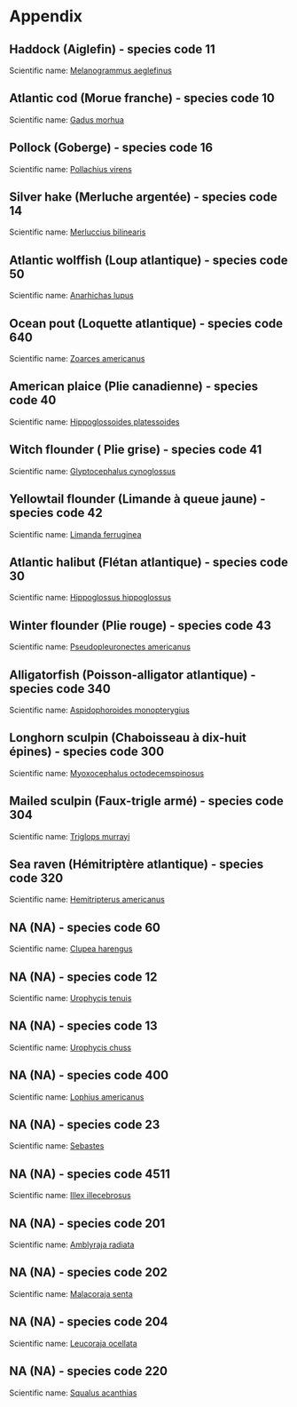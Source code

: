 # Appendix
<!-- This page has been automatically generated: do not edit by hand -->

## Haddock (Aiglefin) - species code 11 {#sec:11} 

Scientific name: [Melanogrammus aeglefinus](http://www.marinespecies.org/aphia.php?p=taxdetails&id=126437) 
 \newline
\begin{minipage}{0.9\textwidth}
 \begin{tabular}{ccc}
\includegraphics[width=1.8in]{../Figures-actual/SS11Condition4X4VW.pdf} & 
\includegraphics[width=1.8in]{../Figures-actual/SS11Stratified-biomass.pdf} & 
\includegraphics[width=1.8in]{../Figures-actual/SS11Distribution-usingbiomass.pdf} \\
\end{tabular} 
\captionof{figure}{Catch biomass (kg/tow), distribution indices (DWAO, D75 and D95), and D75 as a function of catch biomass (kg/tow) for Haddock.}
\end{minipage} 



\begin{tabular}{c}
\begin{minipage}{1.0 \textwidth}
\includegraphics[width=5.7in]{../Figures-actual/SS11IDWMap-biomass.pdf}\\
\captionof{figure}{Time series of log catch biomass (kg/tow) of Haddock for each stratum.} 
\end{minipage} 

\end{tabular}


\begin{tabular}{c}
\begin{minipage}{1.0 \textwidth}
\includegraphics[width=5.7in]{../Figures-actual/SS11BDcorrelations.pdf}\\
\captionof{figure}{Inverse distance weighted distribution of catch biomass (kg/tow) for Haddock.}
\end{minipage} 

\end{tabular}
\clearpage

## Atlantic cod (Morue franche) - species code 10 {#sec:10} 

Scientific name: [Gadus morhua](http://www.marinespecies.org/aphia.php?p=taxdetails&id=126436) 
 \newline
\begin{minipage}{0.9\textwidth}
 \begin{tabular}{ccc}
\includegraphics[width=1.8in]{../Figures-actual/SS10Condition4X4VW.pdf} & 
\includegraphics[width=1.8in]{../Figures-actual/SS10Stratified-biomass.pdf} & 
\includegraphics[width=1.8in]{../Figures-actual/SS10Distribution-usingbiomass.pdf} \\
\end{tabular} 
\captionof{figure}{Catch biomass (kg/tow), distribution indices (DWAO, D75 and D95), and D75 as a function of catch biomass (kg/tow) for Atlantic cod.}
\end{minipage} 



\begin{tabular}{c}
\begin{minipage}{1.0 \textwidth}
\includegraphics[width=5.7in]{../Figures-actual/SS10IDWMap-biomass.pdf}\\
\captionof{figure}{Time series of log catch biomass (kg/tow) of Atlantic cod for each stratum.} 
\end{minipage} 

\end{tabular}


\begin{tabular}{c}
\begin{minipage}{1.0 \textwidth}
\includegraphics[width=5.7in]{../Figures-actual/SS10BDcorrelations.pdf}\\
\captionof{figure}{Inverse distance weighted distribution of catch biomass (kg/tow) for Atlantic cod.}
\end{minipage} 

\end{tabular}
\clearpage

## Pollock (Goberge) - species code 16 {#sec:16} 

Scientific name: [Pollachius virens](http://www.marinespecies.org/aphia.php?p=taxdetails&id=126441) 
 \newline
\begin{minipage}{0.9\textwidth}
 \begin{tabular}{ccc}
\includegraphics[width=1.8in]{../Figures-actual/SS16Condition4X4VW.pdf} & 
\includegraphics[width=1.8in]{../Figures-actual/SS16Stratified-biomass.pdf} & 
\includegraphics[width=1.8in]{../Figures-actual/SS16Distribution-usingbiomass.pdf} \\
\end{tabular} 
\captionof{figure}{Catch biomass (kg/tow), distribution indices (DWAO, D75 and D95), and D75 as a function of catch biomass (kg/tow) for Pollock.}
\end{minipage} 



\begin{tabular}{c}
\begin{minipage}{1.0 \textwidth}
\includegraphics[width=5.7in]{../Figures-actual/SS16IDWMap-biomass.pdf}\\
\captionof{figure}{Time series of log catch biomass (kg/tow) of Pollock for each stratum.} 
\end{minipage} 

\end{tabular}


\begin{tabular}{c}
\begin{minipage}{1.0 \textwidth}
\includegraphics[width=5.7in]{../Figures-actual/SS16BDcorrelations.pdf}\\
\captionof{figure}{Inverse distance weighted distribution of catch biomass (kg/tow) for Pollock.}
\end{minipage} 

\end{tabular}
\clearpage

## Silver hake (Merluche argentée) - species code 14 {#sec:14} 

Scientific name: [Merluccius bilinearis](http://www.marinespecies.org/aphia.php?p=taxdetails&id=158962) 
 \newline
\begin{minipage}{0.9\textwidth}
 \begin{tabular}{ccc}
\includegraphics[width=1.8in]{../Figures-actual/SS14Condition4X4VW.pdf} & 
\includegraphics[width=1.8in]{../Figures-actual/SS14Stratified-biomass.pdf} & 
\includegraphics[width=1.8in]{../Figures-actual/SS14Distribution-usingbiomass.pdf} \\
\end{tabular} 
\captionof{figure}{Catch biomass (kg/tow), distribution indices (DWAO, D75 and D95), and D75 as a function of catch biomass (kg/tow) for Silver hake.}
\end{minipage} 



\begin{tabular}{c}
\begin{minipage}{1.0 \textwidth}
\includegraphics[width=5.7in]{../Figures-actual/SS14IDWMap-biomass.pdf}\\
\captionof{figure}{Time series of log catch biomass (kg/tow) of Silver hake for each stratum.} 
\end{minipage} 

\end{tabular}


\begin{tabular}{c}
\begin{minipage}{1.0 \textwidth}
\includegraphics[width=5.7in]{../Figures-actual/SS14BDcorrelations.pdf}\\
\captionof{figure}{Inverse distance weighted distribution of catch biomass (kg/tow) for Silver hake.}
\end{minipage} 

\end{tabular}
\clearpage

## Atlantic wolffish (Loup atlantique) - species code 50 {#sec:50} 

Scientific name: [Anarhichas lupus](http://www.marinespecies.org/aphia.php?p=taxdetails&id=126758) 
 \newline
\begin{minipage}{0.9\textwidth}
 \begin{tabular}{ccc}
\includegraphics[width=1.8in]{../Figures-actual/SS50Condition4X4VW.pdf} & 
\includegraphics[width=1.8in]{../Figures-actual/SS50Stratified-biomass.pdf} & 
\includegraphics[width=1.8in]{../Figures-actual/SS50Distribution-usingbiomass.pdf} \\
\end{tabular} 
\captionof{figure}{Catch biomass (kg/tow), distribution indices (DWAO, D75 and D95), and D75 as a function of catch biomass (kg/tow) for Atlantic wolffish.}
\end{minipage} 



\begin{tabular}{c}
\begin{minipage}{1.0 \textwidth}
\includegraphics[width=5.7in]{../Figures-actual/SS50IDWMap-biomass.pdf}\\
\captionof{figure}{Time series of log catch biomass (kg/tow) of Atlantic wolffish for each stratum.} 
\end{minipage} 

\end{tabular}


\begin{tabular}{c}
\begin{minipage}{1.0 \textwidth}
\includegraphics[width=5.7in]{../Figures-actual/SS50BDcorrelations.pdf}\\
\captionof{figure}{Inverse distance weighted distribution of catch biomass (kg/tow) for Atlantic wolffish.}
\end{minipage} 

\end{tabular}
\clearpage

## Ocean pout (Loquette atlantique) - species code 640 {#sec:640} 

Scientific name: [Zoarces americanus](http://www.marinespecies.org/aphia.php?p=taxdetails&id=159267) 
 \newline
\begin{minipage}{0.9\textwidth}
 \begin{tabular}{ccc}
\includegraphics[width=1.8in]{../Figures-actual/SS640Condition4X4VW.pdf} & 
\includegraphics[width=1.8in]{../Figures-actual/SS640Stratified-biomass.pdf} & 
\includegraphics[width=1.8in]{../Figures-actual/SS640Distribution-usingbiomass.pdf} \\
\end{tabular} 
\captionof{figure}{Catch biomass (kg/tow), distribution indices (DWAO, D75 and D95), and D75 as a function of catch biomass (kg/tow) for Ocean pout.}
\end{minipage} 



\begin{tabular}{c}
\begin{minipage}{1.0 \textwidth}
\includegraphics[width=5.7in]{../Figures-actual/SS640IDWMap-biomass.pdf}\\
\captionof{figure}{Time series of log catch biomass (kg/tow) of Ocean pout for each stratum.} 
\end{minipage} 

\end{tabular}


\begin{tabular}{c}
\begin{minipage}{1.0 \textwidth}
\includegraphics[width=5.7in]{../Figures-actual/SS640BDcorrelations.pdf}\\
\captionof{figure}{Inverse distance weighted distribution of catch biomass (kg/tow) for Ocean pout.}
\end{minipage} 

\end{tabular}
\clearpage

## American plaice (Plie canadienne) - species code 40 {#sec:40} 

Scientific name: [Hippoglossoides platessoides](http://www.marinespecies.org/aphia.php?p=taxdetails&id=127137) 
 \newline
\begin{minipage}{0.9\textwidth}
 \begin{tabular}{ccc}
\includegraphics[width=1.8in]{../Figures-actual/SS40Condition4X4VW.pdf} & 
\includegraphics[width=1.8in]{../Figures-actual/SS40Stratified-biomass.pdf} & 
\includegraphics[width=1.8in]{../Figures-actual/SS40Distribution-usingbiomass.pdf} \\
\end{tabular} 
\captionof{figure}{Catch biomass (kg/tow), distribution indices (DWAO, D75 and D95), and D75 as a function of catch biomass (kg/tow) for American plaice.}
\end{minipage} 



\begin{tabular}{c}
\begin{minipage}{1.0 \textwidth}
\includegraphics[width=5.7in]{../Figures-actual/SS40IDWMap-biomass.pdf}\\
\captionof{figure}{Time series of log catch biomass (kg/tow) of American plaice for each stratum.} 
\end{minipage} 

\end{tabular}


\begin{tabular}{c}
\begin{minipage}{1.0 \textwidth}
\includegraphics[width=5.7in]{../Figures-actual/SS40BDcorrelations.pdf}\\
\captionof{figure}{Inverse distance weighted distribution of catch biomass (kg/tow) for American plaice.}
\end{minipage} 

\end{tabular}
\clearpage

## Witch flounder ( Plie grise) - species code 41 {#sec:41} 

Scientific name: [Glyptocephalus cynoglossus](http://www.marinespecies.org/aphia.php?p=taxdetails&id=127136) 
 \newline
\begin{minipage}{0.9\textwidth}
 \begin{tabular}{ccc}
\includegraphics[width=1.8in]{../Figures-actual/SS41Condition4X4VW.pdf} & 
\includegraphics[width=1.8in]{../Figures-actual/SS41Stratified-biomass.pdf} & 
\includegraphics[width=1.8in]{../Figures-actual/SS41Distribution-usingbiomass.pdf} \\
\end{tabular} 
\captionof{figure}{Catch biomass (kg/tow), distribution indices (DWAO, D75 and D95), and D75 as a function of catch biomass (kg/tow) for Witch flounder.}
\end{minipage} 



\begin{tabular}{c}
\begin{minipage}{1.0 \textwidth}
\includegraphics[width=5.7in]{../Figures-actual/SS41IDWMap-biomass.pdf}\\
\captionof{figure}{Time series of log catch biomass (kg/tow) of Witch flounder for each stratum.} 
\end{minipage} 

\end{tabular}


\begin{tabular}{c}
\begin{minipage}{1.0 \textwidth}
\includegraphics[width=5.7in]{../Figures-actual/SS41BDcorrelations.pdf}\\
\captionof{figure}{Inverse distance weighted distribution of catch biomass (kg/tow) for Witch flounder.}
\end{minipage} 

\end{tabular}
\clearpage

## Yellowtail flounder (Limande à queue jaune) - species code 42 {#sec:42} 

Scientific name: [Limanda ferruginea](http://www.marinespecies.org/aphia.php?p=taxdetails&id=158879) 
 \newline
\begin{minipage}{0.9\textwidth}
 \begin{tabular}{ccc}
\includegraphics[width=1.8in]{../Figures-actual/SS42Condition4X4VW.pdf} & 
\includegraphics[width=1.8in]{../Figures-actual/SS42Stratified-biomass.pdf} & 
\includegraphics[width=1.8in]{../Figures-actual/SS42Distribution-usingbiomass.pdf} \\
\end{tabular} 
\captionof{figure}{Catch biomass (kg/tow), distribution indices (DWAO, D75 and D95), and D75 as a function of catch biomass (kg/tow) for Yellowtail flounder.}
\end{minipage} 



\begin{tabular}{c}
\begin{minipage}{1.0 \textwidth}
\includegraphics[width=5.7in]{../Figures-actual/SS42IDWMap-biomass.pdf}\\
\captionof{figure}{Time series of log catch biomass (kg/tow) of Yellowtail flounder for each stratum.} 
\end{minipage} 

\end{tabular}


\begin{tabular}{c}
\begin{minipage}{1.0 \textwidth}
\includegraphics[width=5.7in]{../Figures-actual/SS42BDcorrelations.pdf}\\
\captionof{figure}{Inverse distance weighted distribution of catch biomass (kg/tow) for Yellowtail flounder.}
\end{minipage} 

\end{tabular}
\clearpage

## Atlantic halibut (Flétan atlantique) - species code 30 {#sec:30} 

Scientific name: [Hippoglossus hippoglossus](http://www.marinespecies.org/aphia.php?p=taxdetails&id=127138) 
 \newline
\begin{minipage}{0.9\textwidth}
 \begin{tabular}{ccc}
\includegraphics[width=1.8in]{../Figures-actual/SS30Condition4X4VW.pdf} & 
\includegraphics[width=1.8in]{../Figures-actual/SS30Stratified-biomass.pdf} & 
\includegraphics[width=1.8in]{../Figures-actual/SS30Distribution-usingbiomass.pdf} \\
\end{tabular} 
\captionof{figure}{Catch biomass (kg/tow), distribution indices (DWAO, D75 and D95), and D75 as a function of catch biomass (kg/tow) for Atlantic halibut.}
\end{minipage} 



\begin{tabular}{c}
\begin{minipage}{1.0 \textwidth}
\includegraphics[width=5.7in]{../Figures-actual/SS30IDWMap-biomass.pdf}\\
\captionof{figure}{Time series of log catch biomass (kg/tow) of Atlantic halibut for each stratum.} 
\end{minipage} 

\end{tabular}


\begin{tabular}{c}
\begin{minipage}{1.0 \textwidth}
\includegraphics[width=5.7in]{../Figures-actual/SS30BDcorrelations.pdf}\\
\captionof{figure}{Inverse distance weighted distribution of catch biomass (kg/tow) for Atlantic halibut.}
\end{minipage} 

\end{tabular}
\clearpage

## Winter flounder (Plie rouge) - species code 43 {#sec:43} 

Scientific name: [Pseudopleuronectes americanus](http://www.marinespecies.org/aphia.php?p=taxdetails&id=158885) 
 \newline
\begin{minipage}{0.9\textwidth}
 \begin{tabular}{ccc}
\includegraphics[width=1.8in]{../Figures-actual/SS43Condition4X4VW.pdf} & 
\includegraphics[width=1.8in]{../Figures-actual/SS43Stratified-biomass.pdf} & 
\includegraphics[width=1.8in]{../Figures-actual/SS43Distribution-usingbiomass.pdf} \\
\end{tabular} 
\captionof{figure}{Catch biomass (kg/tow), distribution indices (DWAO, D75 and D95), and D75 as a function of catch biomass (kg/tow) for Winter flounder.}
\end{minipage} 



\begin{tabular}{c}
\begin{minipage}{1.0 \textwidth}
\includegraphics[width=5.7in]{../Figures-actual/SS43IDWMap-biomass.pdf}\\
\captionof{figure}{Time series of log catch biomass (kg/tow) of Winter flounder for each stratum.} 
\end{minipage} 

\end{tabular}


\begin{tabular}{c}
\begin{minipage}{1.0 \textwidth}
\includegraphics[width=5.7in]{../Figures-actual/SS43BDcorrelations.pdf}\\
\captionof{figure}{Inverse distance weighted distribution of catch biomass (kg/tow) for Winter flounder.}
\end{minipage} 

\end{tabular}
\clearpage

## Alligatorfish (Poisson-alligator atlantique) - species code 340 {#sec:340} 

Scientific name: [Aspidophoroides monopterygius](http://www.marinespecies.org/aphia.php?p=taxdetails&id=159459) 
 \newline
\begin{minipage}{0.9\textwidth}
 \begin{tabular}{ccc}
\includegraphics[width=1.8in]{../Figures-actual/SS340Condition4X4VW.pdf} & 
\includegraphics[width=1.8in]{../Figures-actual/SS340Stratified-biomass.pdf} & 
\includegraphics[width=1.8in]{../Figures-actual/SS340Distribution-usingbiomass.pdf} \\
\end{tabular} 
\captionof{figure}{Catch biomass (kg/tow), distribution indices (DWAO, D75 and D95), and D75 as a function of catch biomass (kg/tow) for Alligatorfish.}
\end{minipage} 



\begin{tabular}{c}
\begin{minipage}{1.0 \textwidth}
\includegraphics[width=5.7in]{../Figures-actual/SS340IDWMap-biomass.pdf}\\
\captionof{figure}{Time series of log catch biomass (kg/tow) of Alligatorfish for each stratum.} 
\end{minipage} 

\end{tabular}


\begin{tabular}{c}
\begin{minipage}{1.0 \textwidth}
\includegraphics[width=5.7in]{../Figures-actual/SS340BDcorrelations.pdf}\\
\captionof{figure}{Inverse distance weighted distribution of catch biomass (kg/tow) for Alligatorfish.}
\end{minipage} 

\end{tabular}
\clearpage

## Longhorn sculpin (Chaboisseau à dix-huit épines) - species code 300 {#sec:300} 

Scientific name: [Myoxocephalus octodecemspinosus](http://www.marinespecies.org/aphia.php?p=taxdetails&id=159520) 
 \newline
\begin{minipage}{0.9\textwidth}
 \begin{tabular}{ccc}
\includegraphics[width=1.8in]{../Figures-actual/SS300Condition4X4VW.pdf} & 
\includegraphics[width=1.8in]{../Figures-actual/SS300Stratified-biomass.pdf} & 
\includegraphics[width=1.8in]{../Figures-actual/SS300Distribution-usingbiomass.pdf} \\
\end{tabular} 
\captionof{figure}{Catch biomass (kg/tow), distribution indices (DWAO, D75 and D95), and D75 as a function of catch biomass (kg/tow) for Longhorn sculpin.}
\end{minipage} 



\begin{tabular}{c}
\begin{minipage}{1.0 \textwidth}
\includegraphics[width=5.7in]{../Figures-actual/SS300IDWMap-biomass.pdf}\\
\captionof{figure}{Time series of log catch biomass (kg/tow) of Longhorn sculpin for each stratum.} 
\end{minipage} 

\end{tabular}


\begin{tabular}{c}
\begin{minipage}{1.0 \textwidth}
\includegraphics[width=5.7in]{../Figures-actual/SS300BDcorrelations.pdf}\\
\captionof{figure}{Inverse distance weighted distribution of catch biomass (kg/tow) for Longhorn sculpin.}
\end{minipage} 

\end{tabular}
\clearpage

## Mailed sculpin (Faux-trigle armé) - species code 304 {#sec:304} 

Scientific name: [Triglops murrayi](http://www.marinespecies.org/aphia.php?p=taxdetails&id=127205) 
 \newline
\begin{minipage}{0.9\textwidth}
 \begin{tabular}{ccc}
\includegraphics[width=1.8in]{../Figures-actual/SS304Condition4X4VW.pdf} & 
\includegraphics[width=1.8in]{../Figures-actual/SS304Stratified-biomass.pdf} & 
\includegraphics[width=1.8in]{../Figures-actual/SS304Distribution-usingbiomass.pdf} \\
\end{tabular} 
\captionof{figure}{Catch biomass (kg/tow), distribution indices (DWAO, D75 and D95), and D75 as a function of catch biomass (kg/tow) for Mailed sculpin.}
\end{minipage} 



\begin{tabular}{c}
\begin{minipage}{1.0 \textwidth}
\includegraphics[width=5.7in]{../Figures-actual/SS304IDWMap-biomass.pdf}\\
\captionof{figure}{Time series of log catch biomass (kg/tow) of Mailed sculpin for each stratum.} 
\end{minipage} 

\end{tabular}


\begin{tabular}{c}
\begin{minipage}{1.0 \textwidth}
\includegraphics[width=5.7in]{../Figures-actual/SS304BDcorrelations.pdf}\\
\captionof{figure}{Inverse distance weighted distribution of catch biomass (kg/tow) for Mailed sculpin.}
\end{minipage} 

\end{tabular}
\clearpage

## Sea raven (Hémitriptère atlantique) - species code 320 {#sec:320} 

Scientific name: [Hemitripterus americanus](http://www.marinespecies.org/aphia.php?p=taxdetails&id=159518) 
 \newline
\begin{minipage}{0.9\textwidth}
 \begin{tabular}{ccc}
\includegraphics[width=1.8in]{../Figures-actual/SS320Condition4X4VW.pdf} & 
\includegraphics[width=1.8in]{../Figures-actual/SS320Stratified-biomass.pdf} & 
\includegraphics[width=1.8in]{../Figures-actual/SS320Distribution-usingbiomass.pdf} \\
\end{tabular} 
\captionof{figure}{Catch biomass (kg/tow), distribution indices (DWAO, D75 and D95), and D75 as a function of catch biomass (kg/tow) for Sea raven.}
\end{minipage} 



\begin{tabular}{c}
\begin{minipage}{1.0 \textwidth}
\includegraphics[width=5.7in]{../Figures-actual/SS320IDWMap-biomass.pdf}\\
\captionof{figure}{Time series of log catch biomass (kg/tow) of Sea raven for each stratum.} 
\end{minipage} 

\end{tabular}


\begin{tabular}{c}
\begin{minipage}{1.0 \textwidth}
\includegraphics[width=5.7in]{../Figures-actual/SS320BDcorrelations.pdf}\\
\captionof{figure}{Inverse distance weighted distribution of catch biomass (kg/tow) for Sea raven.}
\end{minipage} 

\end{tabular}
\clearpage

## NA (NA) - species code 60 {#sec:60} 

Scientific name: [Clupea harengus](NA) 
 \newline
\begin{minipage}{0.9\textwidth}
 \begin{tabular}{ccc}
\includegraphics[width=1.8in]{../Figures-actual/SS60Condition4X4VW.pdf} & 
\includegraphics[width=1.8in]{../Figures-actual/SS60Stratified-biomass.pdf} & 
\includegraphics[width=1.8in]{../Figures-actual/SS60Distribution-usingbiomass.pdf} \\
\end{tabular} 
\captionof{figure}{Catch biomass (kg/tow), distribution indices (DWAO, D75 and D95), and D75 as a function of catch biomass (kg/tow) for NA.}
\end{minipage} 



\begin{tabular}{c}
\begin{minipage}{1.0 \textwidth}
\includegraphics[width=5.7in]{../Figures-actual/SS60IDWMap-biomass.pdf}\\
\captionof{figure}{Time series of log catch biomass (kg/tow) of NA for each stratum.} 
\end{minipage} 

\end{tabular}


\begin{tabular}{c}
\begin{minipage}{1.0 \textwidth}
\includegraphics[width=5.7in]{../Figures-actual/SS60BDcorrelations.pdf}\\
\captionof{figure}{Inverse distance weighted distribution of catch biomass (kg/tow) for NA.}
\end{minipage} 

\end{tabular}
\clearpage

## NA (NA) - species code 12 {#sec:12} 

Scientific name: [Urophycis tenuis](NA) 
 \newline
\begin{minipage}{0.9\textwidth}
 \begin{tabular}{ccc}
\includegraphics[width=1.8in]{../Figures-actual/SS12Condition4X4VW.pdf} & 
\includegraphics[width=1.8in]{../Figures-actual/SS12Stratified-biomass.pdf} & 
\includegraphics[width=1.8in]{../Figures-actual/SS12Distribution-usingbiomass.pdf} \\
\end{tabular} 
\captionof{figure}{Catch biomass (kg/tow), distribution indices (DWAO, D75 and D95), and D75 as a function of catch biomass (kg/tow) for NA.}
\end{minipage} 



\begin{tabular}{c}
\begin{minipage}{1.0 \textwidth}
\includegraphics[width=5.7in]{../Figures-actual/SS12IDWMap-biomass.pdf}\\
\captionof{figure}{Time series of log catch biomass (kg/tow) of NA for each stratum.} 
\end{minipage} 

\end{tabular}


\begin{tabular}{c}
\begin{minipage}{1.0 \textwidth}
\includegraphics[width=5.7in]{../Figures-actual/SS12BDcorrelations.pdf}\\
\captionof{figure}{Inverse distance weighted distribution of catch biomass (kg/tow) for NA.}
\end{minipage} 

\end{tabular}
\clearpage

## NA (NA) - species code 13 {#sec:13} 

Scientific name: [Urophycis chuss](NA) 
 \newline
\begin{minipage}{0.9\textwidth}
 \begin{tabular}{ccc}
\includegraphics[width=1.8in]{../Figures-actual/SS13Condition4X4VW.pdf} & 
\includegraphics[width=1.8in]{../Figures-actual/SS13Stratified-biomass.pdf} & 
\includegraphics[width=1.8in]{../Figures-actual/SS13Distribution-usingbiomass.pdf} \\
\end{tabular} 
\captionof{figure}{Catch biomass (kg/tow), distribution indices (DWAO, D75 and D95), and D75 as a function of catch biomass (kg/tow) for NA.}
\end{minipage} 



\begin{tabular}{c}
\begin{minipage}{1.0 \textwidth}
\includegraphics[width=5.7in]{../Figures-actual/SS13IDWMap-biomass.pdf}\\
\captionof{figure}{Time series of log catch biomass (kg/tow) of NA for each stratum.} 
\end{minipage} 

\end{tabular}


\begin{tabular}{c}
\begin{minipage}{1.0 \textwidth}
\includegraphics[width=5.7in]{../Figures-actual/SS13BDcorrelations.pdf}\\
\captionof{figure}{Inverse distance weighted distribution of catch biomass (kg/tow) for NA.}
\end{minipage} 

\end{tabular}
\clearpage

## NA (NA) - species code 400 {#sec:400} 

Scientific name: [Lophius americanus](NA) 
 \newline
\begin{minipage}{0.9\textwidth}
 \begin{tabular}{ccc}
\includegraphics[width=1.8in]{../Figures-actual/SS400Condition4X4VW.pdf} & 
\includegraphics[width=1.8in]{../Figures-actual/SS400Stratified-biomass.pdf} & 
\includegraphics[width=1.8in]{../Figures-actual/SS400Distribution-usingbiomass.pdf} \\
\end{tabular} 
\captionof{figure}{Catch biomass (kg/tow), distribution indices (DWAO, D75 and D95), and D75 as a function of catch biomass (kg/tow) for NA.}
\end{minipage} 



\begin{tabular}{c}
\begin{minipage}{1.0 \textwidth}
\includegraphics[width=5.7in]{../Figures-actual/SS400IDWMap-biomass.pdf}\\
\captionof{figure}{Time series of log catch biomass (kg/tow) of NA for each stratum.} 
\end{minipage} 

\end{tabular}


\begin{tabular}{c}
\begin{minipage}{1.0 \textwidth}
\includegraphics[width=5.7in]{../Figures-actual/SS400BDcorrelations.pdf}\\
\captionof{figure}{Inverse distance weighted distribution of catch biomass (kg/tow) for NA.}
\end{minipage} 

\end{tabular}
\clearpage

## NA (NA) - species code 23 {#sec:23} 

Scientific name: [Sebastes](NA) 
 \newline
\begin{minipage}{0.9\textwidth}
 \begin{tabular}{ccc}
\includegraphics[width=1.8in]{../Figures-actual/SS23Condition4X4VW.pdf} & 
\includegraphics[width=1.8in]{../Figures-actual/SS23Stratified-biomass.pdf} & 
\includegraphics[width=1.8in]{../Figures-actual/SS23Distribution-usingbiomass.pdf} \\
\end{tabular} 
\captionof{figure}{Catch biomass (kg/tow), distribution indices (DWAO, D75 and D95), and D75 as a function of catch biomass (kg/tow) for NA.}
\end{minipage} 



\begin{tabular}{c}
\begin{minipage}{1.0 \textwidth}
\includegraphics[width=5.7in]{../Figures-actual/SS23IDWMap-biomass.pdf}\\
\captionof{figure}{Time series of log catch biomass (kg/tow) of NA for each stratum.} 
\end{minipage} 

\end{tabular}


\begin{tabular}{c}
\begin{minipage}{1.0 \textwidth}
\includegraphics[width=5.7in]{../Figures-actual/SS23BDcorrelations.pdf}\\
\captionof{figure}{Inverse distance weighted distribution of catch biomass (kg/tow) for NA.}
\end{minipage} 

\end{tabular}
\clearpage

## NA (NA) - species code 4511 {#sec:4511} 

Scientific name: [Illex illecebrosus](NA) 
 \newline
\begin{minipage}{0.9\textwidth}
 \begin{tabular}{ccc}
\includegraphics[width=1.8in]{../Figures-actual/SS4511Condition4X4VW.pdf} & 
\includegraphics[width=1.8in]{../Figures-actual/SS4511Stratified-biomass.pdf} & 
\includegraphics[width=1.8in]{../Figures-actual/SS4511Distribution-usingbiomass.pdf} \\
\end{tabular} 
\captionof{figure}{Catch biomass (kg/tow), distribution indices (DWAO, D75 and D95), and D75 as a function of catch biomass (kg/tow) for NA.}
\end{minipage} 



\begin{tabular}{c}
\begin{minipage}{1.0 \textwidth}
\includegraphics[width=5.7in]{../Figures-actual/SS4511IDWMap-biomass.pdf}\\
\captionof{figure}{Time series of log catch biomass (kg/tow) of NA for each stratum.} 
\end{minipage} 

\end{tabular}


\begin{tabular}{c}
\begin{minipage}{1.0 \textwidth}
\includegraphics[width=5.7in]{../Figures-actual/SS4511BDcorrelations.pdf}\\
\captionof{figure}{Inverse distance weighted distribution of catch biomass (kg/tow) for NA.}
\end{minipage} 

\end{tabular}
\clearpage

## NA (NA) - species code 201 {#sec:201} 

Scientific name: [Amblyraja radiata](NA) 
 \newline
\begin{minipage}{0.9\textwidth}
 \begin{tabular}{ccc}
\includegraphics[width=1.8in]{../Figures-actual/SS201Condition4X4VW.pdf} & 
\includegraphics[width=1.8in]{../Figures-actual/SS201Stratified-biomass.pdf} & 
\includegraphics[width=1.8in]{../Figures-actual/SS201Distribution-usingbiomass.pdf} \\
\end{tabular} 
\captionof{figure}{Catch biomass (kg/tow), distribution indices (DWAO, D75 and D95), and D75 as a function of catch biomass (kg/tow) for NA.}
\end{minipage} 



\begin{tabular}{c}
\begin{minipage}{1.0 \textwidth}
\includegraphics[width=5.7in]{../Figures-actual/SS201IDWMap-biomass.pdf}\\
\captionof{figure}{Time series of log catch biomass (kg/tow) of NA for each stratum.} 
\end{minipage} 

\end{tabular}


\begin{tabular}{c}
\begin{minipage}{1.0 \textwidth}
\includegraphics[width=5.7in]{../Figures-actual/SS201BDcorrelations.pdf}\\
\captionof{figure}{Inverse distance weighted distribution of catch biomass (kg/tow) for NA.}
\end{minipage} 

\end{tabular}
\clearpage

## NA (NA) - species code 202 {#sec:202} 

Scientific name: [Malacoraja senta](NA) 
 \newline
\begin{minipage}{0.9\textwidth}
 \begin{tabular}{ccc}
\includegraphics[width=1.8in]{../Figures-actual/SS202Condition4X4VW.pdf} & 
\includegraphics[width=1.8in]{../Figures-actual/SS202Stratified-biomass.pdf} & 
\includegraphics[width=1.8in]{../Figures-actual/SS202Distribution-usingbiomass.pdf} \\
\end{tabular} 
\captionof{figure}{Catch biomass (kg/tow), distribution indices (DWAO, D75 and D95), and D75 as a function of catch biomass (kg/tow) for NA.}
\end{minipage} 



\begin{tabular}{c}
\begin{minipage}{1.0 \textwidth}
\includegraphics[width=5.7in]{../Figures-actual/SS202IDWMap-biomass.pdf}\\
\captionof{figure}{Time series of log catch biomass (kg/tow) of NA for each stratum.} 
\end{minipage} 

\end{tabular}


\begin{tabular}{c}
\begin{minipage}{1.0 \textwidth}
\includegraphics[width=5.7in]{../Figures-actual/SS202BDcorrelations.pdf}\\
\captionof{figure}{Inverse distance weighted distribution of catch biomass (kg/tow) for NA.}
\end{minipage} 

\end{tabular}
\clearpage

## NA (NA) - species code 204 {#sec:204} 

Scientific name: [Leucoraja ocellata](NA) 
 \newline
\begin{minipage}{0.9\textwidth}
 \begin{tabular}{ccc}
\includegraphics[width=1.8in]{../Figures-actual/SS204Condition4X4VW.pdf} & 
\includegraphics[width=1.8in]{../Figures-actual/SS204Stratified-biomass.pdf} & 
\includegraphics[width=1.8in]{../Figures-actual/SS204Distribution-usingbiomass.pdf} \\
\end{tabular} 
\captionof{figure}{Catch biomass (kg/tow), distribution indices (DWAO, D75 and D95), and D75 as a function of catch biomass (kg/tow) for NA.}
\end{minipage} 



\begin{tabular}{c}
\begin{minipage}{1.0 \textwidth}
\includegraphics[width=5.7in]{../Figures-actual/SS204IDWMap-biomass.pdf}\\
\captionof{figure}{Time series of log catch biomass (kg/tow) of NA for each stratum.} 
\end{minipage} 

\end{tabular}


\begin{tabular}{c}
\begin{minipage}{1.0 \textwidth}
\includegraphics[width=5.7in]{../Figures-actual/SS204BDcorrelations.pdf}\\
\captionof{figure}{Inverse distance weighted distribution of catch biomass (kg/tow) for NA.}
\end{minipage} 

\end{tabular}
\clearpage

## NA (NA) - species code 220 {#sec:220} 

Scientific name: [Squalus acanthias](NA) 
 \newline
\begin{minipage}{0.9\textwidth}
 \begin{tabular}{ccc}
\includegraphics[width=1.8in]{../Figures-actual/SS220Condition4X4VW.pdf} & 
\includegraphics[width=1.8in]{../Figures-actual/SS220Stratified-biomass.pdf} & 
\includegraphics[width=1.8in]{../Figures-actual/SS220Distribution-usingbiomass.pdf} \\
\end{tabular} 
\captionof{figure}{Catch biomass (kg/tow), distribution indices (DWAO, D75 and D95), and D75 as a function of catch biomass (kg/tow) for NA.}
\end{minipage} 



\begin{tabular}{c}
\begin{minipage}{1.0 \textwidth}
\includegraphics[width=5.7in]{../Figures-actual/SS220IDWMap-biomass.pdf}\\
\captionof{figure}{Time series of log catch biomass (kg/tow) of NA for each stratum.} 
\end{minipage} 

\end{tabular}


\begin{tabular}{c}
\begin{minipage}{1.0 \textwidth}
\includegraphics[width=5.7in]{../Figures-actual/SS220BDcorrelations.pdf}\\
\captionof{figure}{Inverse distance weighted distribution of catch biomass (kg/tow) for NA.}
\end{minipage} 

\end{tabular}
\clearpage

